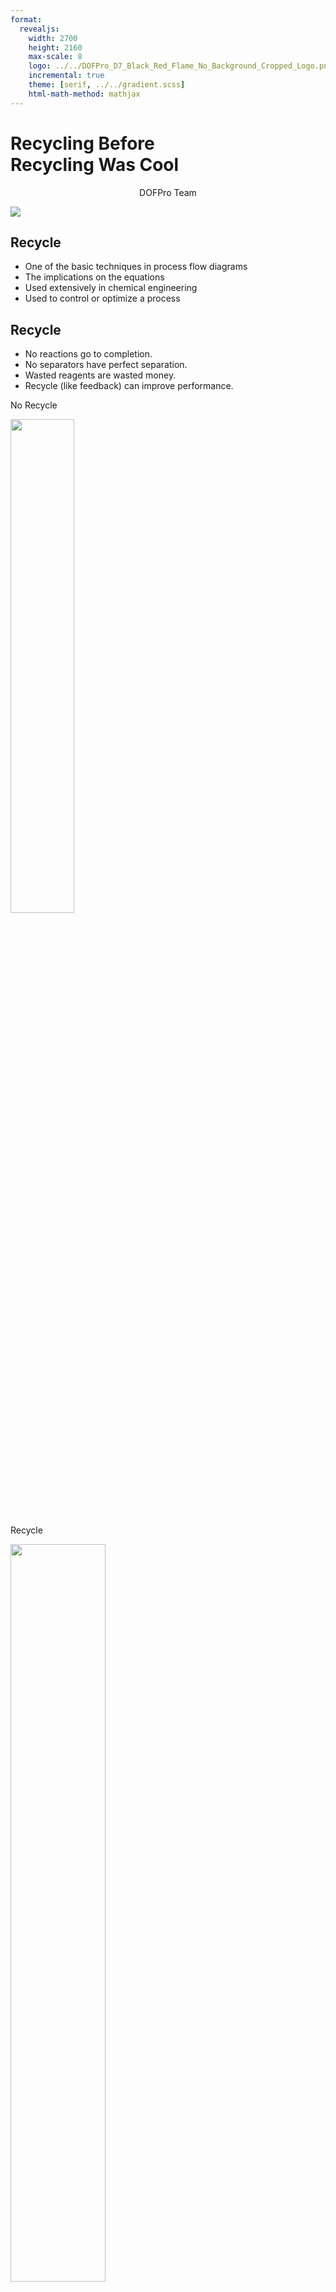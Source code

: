 ```yaml
---
format:
  revealjs:
    width: 2700
    height: 2160
    max-scale: 8
    logo: ../../DOFPro_D7_Black_Red_Flame_No_Background_Cropped_Logo.png
    incremental: true
    theme: [serif, ../../gradient.scss]
    html-math-method: mathjax
---
```


# Recycling Before<br/>Recycling Was Cool{.bigbold75}

::: {style="text-align: center;"}
DOFPro Team
:::

![](../../DOFPro_D7_Black_Red_Flame_No_Background_Cropped.png){.absolute left="22%" top="-45%"}

## Recycle

 - One of the basic techniques in process flow diagrams
 - The implications on the equations
 - Used extensively in chemical engineering
 - Used to control or optimize a process

## Recycle

 - No reactions go to completion.
 - No separators have perfect separation.
 - Wasted reagents are wasted money.
 - Recycle (like feedback) can improve performance.

:::{.fragment}
:::{.absolute top=50% left=0%}
No Recycle
:::

![](RecycDemo1.png){.absolute left=0% top=52% width=45%}
:::

:::{.fragment}
:::{.absolute top=50% left=50%}
Recycle
:::

![](RecycDemo2.png){.absolute left=50% top=51% width=55%}
:::

## Recycle Comparison – No Recycle

![](RecycDemo1.png){.absolute left=0% top=10% width=60%}

:::{style="font-size: 60px"}
:::{.absolute top=20% left=7%}
$\enclose{circle}{1}$
:::
:::{.absolute top=20% left=20%}
$\enclose{circle}{2}$
:::
:::{.absolute top=14% left=48%}
$\enclose{circle}{4}$
:::
:::{.absolute top=34% left=48%}
$\enclose{circle}{3}$
:::
:::{.absolute top=24% left=1%}
$\mathrm{A}$
:::
:::{.absolute top=12.5% left=24%}
$\begin{array}{c}\mathrm{A}\\\mathrm{B}\\\mathrm{C}\end{array}$
:::
:::{.absolute top=14% left=58%}
$\begin{array}{c}\mathrm{A}\\\mathrm{B}\\\mathrm{C}\end{array}$
:::
:::{.absolute top=33% left=58%}
$\begin{array}{c}\mathrm{A}\\\mathrm{B}\end{array}$
:::
:::

:::{.absolute top=19% left=65%}
$$
\mathrm{C_3H_8 \rightarrow C_3H_6 + H_2}
$$

$$
\mathrm{A \rightarrow B + C}
$$
:::

:::{.absolute top=50% left=0%}
::: {.fragment}
Given: Feed $\mathrm{100\ mol/s\ A}$
<br/><br/>
:::
::: {.fragment}
Reactor: $f_\mathrm{A}=0.10\ (10\%)$
<br/><br/>
:::
::: {.fragment}
Separator: $t_\mathrm{A3} = 0.995,\ t_\mathrm{B4} = 0.950,\ t_\mathrm{C4} = 1$.
:::
:::

## No Recycle (cont.)

### Material Balances

:::: {.columns}

::: {.column width=50%}
**Reactor**

:::{style="font-size: 90px"}
::: {.fragment}
$$
\dot{\xi} = f_\mathrm{A} \dot{n}_\mathrm{A1} /(-\nu_\mathrm{A})
$$
:::
::: {.fragment}
$$
\dot{\xi} = (0.10)(100) = 10\ \mathrm{mol/s}
$$
:::
::: {.fragment}
$$
\dot{n}_{i2} = \dot{n}_{i1} + \nu_i \dot{\xi}
$$
:::
::: {.fragment}
$$
\dot{n}_\mathrm{A2} = 100 - 10 = 90\ \mathrm{mol/s}
$$
:::
::: {.fragment}
$$
\dot{n}_\mathrm{B2} = 0 + 10 = 10\ \mathrm{mol/s}
$$
:::
::: {.fragment}
$$
\dot{n}_\mathrm{C2} = 0 + 10 = 10\ \mathrm{mol/s}
$$
:::
:::
:::

::: {.column width=50%}
**Separator**

:::{style="font-size: 90px"}
::: {.fragment}
$$
\dot{n}_{i3} = t_{i3} \dot{n}_{i2},\ \ \ \ \ t_{i4} = 1 - t_{i3}
$$
:::
::: {.fragment}
$$
\dot{n}_\mathrm{A3}=(0.995)(90) = 89.55\ \mathrm{mol/s}
$$
:::
::: {.fragment}
$$
\dot{n}_\mathrm{B3}=(0.05)(10) = 0.5\ \mathrm{mol/s}
$$
:::
::: {.fragment}
$$
\dot{n}_\mathrm{C3}=(0)(10) = 0\ \mathrm{mol/s}
$$
:::
::: {.fragment}
$$
\dot{n}_\mathrm{A4} = \dot{n}_\mathrm{A2} - \dot{n}_\mathrm{A3} = 0.45\ \mathrm{mol/s}
$$
:::
::: {.fragment}
$$
\dot{n}_\mathrm{B4} = \dot{n}_\mathrm{B2} - \dot{n}_\mathrm{B3} = 9.5\ \mathrm{mol/s}
$$
:::
::: {.fragment}
$$
\dot{n}_\mathrm{C4} = \dot{n}_\mathrm{C2} - \dot{n}_\mathrm{C3} = 10\ \mathrm{mol/s}
$$
:::
:::
:::
::::

## No Recycle Spreadsheet

![](RecycDemo1.png){.absolute left=0% top=10% width=60%}

:::{style="font-size: 60px"}
:::{.absolute top=20% left=7%}
$\enclose{circle}{1}$
:::
:::{.absolute top=20% left=20%}
$\enclose{circle}{2}$
:::
:::{.absolute top=14% left=48%}
$\enclose{circle}{4}$
:::
:::{.absolute top=34% left=48%}
$\enclose{circle}{3}$
:::
:::{.absolute top=24% left=1%}
$\mathrm{A}$
:::
:::{.absolute top=12.5% left=24%}
$\begin{array}{c}\mathrm{A}\\\mathrm{B}\\\mathrm{C}\end{array}$
:::
:::{.absolute top=14% left=58%}
$\begin{array}{c}\mathrm{A}\\\mathrm{B}\\\mathrm{C}\end{array}$
:::
:::{.absolute top=33% left=58%}
$\begin{array}{c}\mathrm{A}\\\mathrm{B}\end{array}$
:::
:::

:::{.absolute top=19% left=65%}
$$
\mathrm{C_3H_8 \rightarrow C_3H_6 + H_2}
$$

$$
\mathrm{A \rightarrow B + C}
$$
:::

![](NoRecycle.png){.absolute top=50% left=0%}

## Same System with Recycle

![](RecycDemo2.png){.absolute left=0% top=10% width=60%}

:::{style="font-size: 60px"}
:::{.absolute top=19.5% left=5%}
$\enclose{circle}{1}$
:::
:::{.absolute top=20% left=34%}
$\enclose{circle}{2}$
:::
:::{.absolute top=15% left=54%}
$\enclose{circle}{4}$
:::
:::{.absolute top=36% left=23%}
$\enclose{circle}{3}$
:::
:::{.absolute top=20% left=13%}
$\enclose{circle}{5}$
:::
:::{.absolute top=22% left=-1%}
$\mathrm{A}$
:::
:::{.absolute top=14% left=59%}
$\begin{array}{c}\mathrm{A}\\\mathrm{B}\\\mathrm{C}\end{array}$
:::
:::
:::{style="font-size: 90px"}
:::{.absolute top=50% left=0%}
**Reactor**

::: {.fragment}
&nbsp;&nbsp;&nbsp;&nbsp;$\dot{\xi} = 0.10 \dot{n}_\mathrm{A5}\ \mathrm{mol/s}$
:::
::: {.fragment}
&nbsp;&nbsp;&nbsp;&nbsp;$\dot{n}_\mathrm{A2} = \dot{n}_\mathrm{A5} - 0.1 \dot{n}_\mathrm{A5} = 0.90 \dot{n}_\mathrm{A5}$
:::
:::

:::{.absolute top=20% left=67%}
**Separator**

::: {.fragment}
&nbsp;&nbsp;&nbsp;&nbsp;$\dot{n}_\mathrm{A3} = 0.995 \dot{n}_\mathrm{A2}$
:::
::: {.fragment}
&nbsp;&nbsp;&nbsp;&nbsp;$\dot{n}_\mathrm{A4} = 0.005 \dot{n}_\mathrm{A2}$
:::
:::
:::{.absolute top=50% left=67%}
**Mixer**

::: {.fragment}
&nbsp;&nbsp;&nbsp;&nbsp;$\dot{n}_\mathrm{A5} = 100 + \dot{n}_\mathrm{A3}$
:::
:::
:::

:::{.absolute top=75% left=0%}
::: {.fragment}
Material balance for component A
:::
::: {.fragment}
Four equations in four unknowns, $\dot{n}_\mathrm{A2}$, $\dot{n}_\mathrm{A3}$, $\dot{n}_\mathrm{A4}$, and $\dot{n}_\mathrm{A5}$.
:::
:::

## Same System with Recycle (cont.)

::: {.fragment}
Successive substitution on $\mathrm{A}$ for solution
:::

:::{.absolute left=5%}

::: {.fragment}
<br/>
$\dot{n}_\mathrm{A2} = 0.90 \dot{n}_\mathrm{A5}$
<br/><br/>
:::

::: {.fragment}
$\dot{n}_\mathrm{A3} = 0.995 \dot{n}_\mathrm{A2} = 0.995(0.90 \dot{n}_\mathrm{A5})$
<br/><br/>
:::

::: {.fragment}
$\dot{n}_\mathrm{A5} = 100 + \dot{n}_\mathrm{A3}= 100 + 0.995(0.90 \dot{n}_\mathrm{A5})$
<br/><br/>
:::

::: {.fragment}
$\dot{n}_\mathrm{A5}[1-0.995(0.90)] = 100$
<br/><br/>
:::

::: {.fragment}
$\dot{n}_\mathrm{A5} = \frac{100}{[1-0.995(0.90)]} = 956.9$
:::
:::

## Same System with Recycle (cont.)

Use similar approach for B and C

**Solution:**

:::: {.columns}

::: {.column width=33%}
::: {.fragment}
$$
\dot{n}_\mathrm{A2} = 861\ \mathrm{mol/s}
$$
:::
::: {.fragment}
$$
\dot{n}_\mathrm{A3} = 857\ \mathrm{mol/s}
$$
:::
::: {.fragment}
$$
\dot{n}_\mathrm{A4} = 4.3\ \mathrm{mol/s}
$$
:::
::: {.fragment}
$$
\dot{n}_\mathrm{A5} = 957\ \mathrm{mol/s}
$$
:::
:::

::: {.column width=33%}
::: {.fragment}
$$
\dot{n}_\mathrm{B2} = 101\ \mathrm{mol/s}
$$
:::
::: {.fragment}
$$
\dot{n}_\mathrm{B3} = 5.0\ \mathrm{mol/s}
$$
:::
::: {.fragment}
$$
\dot{n}_\mathrm{B4} = 96\ \mathrm{mol/s}
$$
:::
::: {.fragment}
$$
\dot{n}_\mathrm{B5} = 5.0\ \mathrm{mol/s}
$$
:::
:::

::: {.column width=33%}
::: {.fragment}
$$
\dot{n}_\mathrm{C2} = 96\ \mathrm{mol/s}
$$
:::
::: {.fragment}
$$
\dot{n}_\mathrm{C3} = 0\ \mathrm{mol/s}
$$
:::
::: {.fragment}
$$
\dot{n}_\mathrm{C4} = 96\ \mathrm{mol/s}
$$
:::
::: {.fragment}
$$
\dot{n}_\mathrm{C5} = 0\ \mathrm{mol/s}
$$
:::
:::

::::


## Recycle Example (cont.)

What did recycle buy us?

::: {.fragment}
Overall fractional conversion $= \frac{\dot{n}_\mathrm{A1} - \dot{n}_\mathrm{A4}}{\dot{n}_\mathrm{A1}}$
:::

::: {.fragment}
$$
f_\mathrm{A} = \frac{100-4.3}{100} = 0.957\ \mathrm{vs.\ 0.10}
$$
:::

::: {.fragment}
Overall extent of reaction (same as extent of reaction in the reactor, unlike fractional conversion)
:::
::: {.fragment}
$$
\dot{\xi}_\mathrm{overall} = 100-4.3 = 95.7\ \mathrm{mol/s\ vs.\ 10\ mol/s}
$$
:::
::: {.fragment}
What did it cost?
:::
::: {.fragment}
$$
\dot{n}_\mathrm{2} = 1058\ \mathrm{mol/s\ vs.\ 110\ mol/s}
$$
:::
::: {.fragment}
$$
\dot{n}_\mathrm{3} = 862\ \mathrm{mol/s\ vs.\ 90\ mol/s}
$$
:::

## Recycle Example Spreadsheet

![](RecycDemo2.png){.absolute left=0% top=10% width=60%}

:::{style="font-size: 60px"}
:::{.absolute top=19.5% left=5%}
$\enclose{circle}{1}$
:::
:::{.absolute top=20% left=34%}
$\enclose{circle}{2}$
:::
:::{.absolute top=15% left=54%}
$\enclose{circle}{4}$
:::
:::{.absolute top=36% left=23%}
$\enclose{circle}{3}$
:::
:::{.absolute top=20% left=13%}
$\enclose{circle}{5}$
:::
:::{.absolute top=22% left=-1%}
$\mathrm{A}$
:::
:::{.absolute top=14% left=59%}
$\begin{array}{c}\mathrm{A}\\\mathrm{B}\\\mathrm{C}\end{array}$
:::
:::

:::{.absolute top=17% left=65%}
$$
\mathrm{C_3H_8 \rightarrow C_3H_6 + H_2}
$$

$$
\mathrm{A \rightarrow B + C}
$$
:::

![](Recycle.png){.absolute top=50% left=0%}

## Purge

![](PurgeExample.png)

 - Often necessary to remove trace species in the feed
 - Used with recycle when the separator has a split fraction of zero on a trace species
 - Less expensive than an additional separator


## Actual vs. Instructional PFD

Mixers with only two inputs and dividers with only two outputs are almost never shown on actual PFDs. They are represented by piping tees, instead.

![](MixDivRealLearn.png)


## The Takeaways

1. Recycle is used extensively in the chemical process industry to improve overall efficiency and cut down on waste.
2. Analyzing a recycle loop almost always requires a symbolic solution around the loop before the equations can be solved.
3. A purge line is often required in a recycle loop to prevent the buildup of trace components.
4. Mixers and dividers are often represented by tee-junctions in PFDs.



#

::: {.centered}
 </br></br></br></br></br>**Thanks for watching!** </br> The *Full Story* companion video is in the link in the upper left. The companion video in the series, *Leaving Radiator Springs In the Dust*, is in the upper right. To learn more about Chemical and Thermal Processes, visit the website linked in the description.
:::

![](../../DOFPro_D7_Black_Red_Flame_No_Background_Cropped.png){.absolute left="20%" top="100%"}